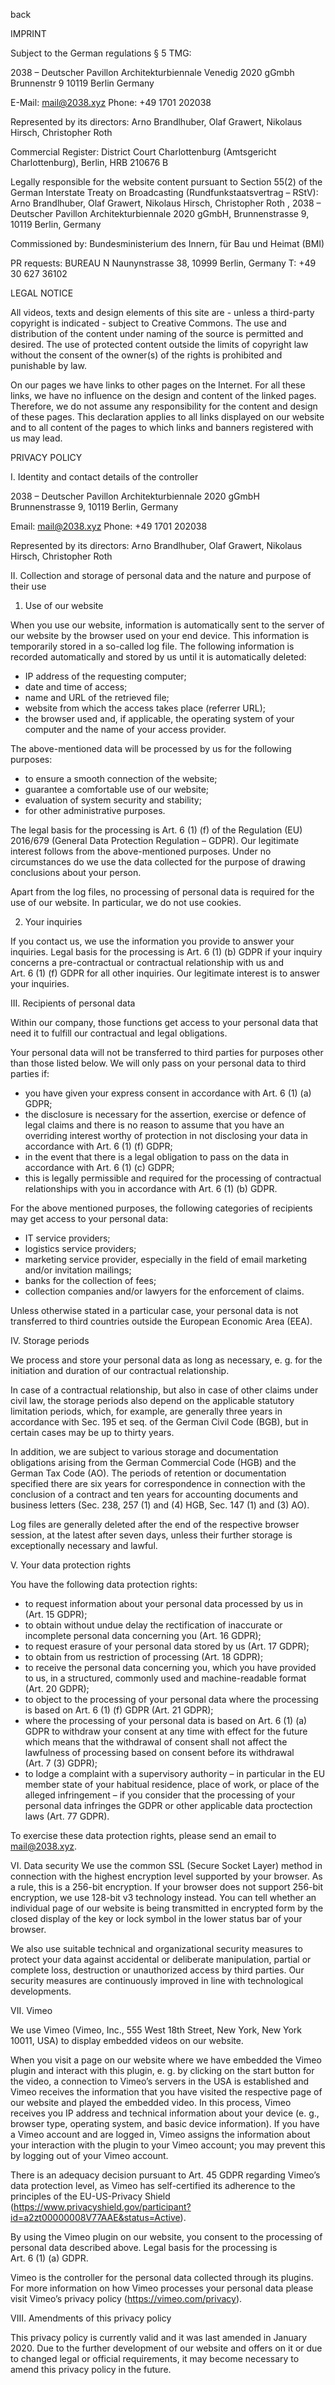 <Spacer />
<ScrollTop />
<p>
<Link to="/">back</Link>
</p>

<Document>
<Spacer />


IMPRINT

Subject to the German regulations § 5 TMG:

2038 – Deutscher Pavillon Architekturbiennale Venedig 2020 gGmbh
Brunnenstr 9
10119 Berlin
Germany

E-Mail: mail@2038.xyz
Phone: +49 1701 202038

Represented by its directors: Arno Brandlhuber, Olaf Grawert, Nikolaus Hirsch, Christopher Roth

Commercial Register: District Court Charlottenburg (Amtsgericht Charlottenburg), Berlin, HRB 210676 B

Legally responsible for the website content pursuant to Section 55(2) of the German Interstate Treaty on Broadcasting (Rundfunkstaatsvertrag – RStV): Arno Brandlhuber, Olaf Grawert, Nikolaus Hirsch, Christopher Roth , 2038 – Deutscher Pavillon Architekturbiennale 2020 gGmbH, Brunnenstrasse 9, 10119 Berlin, Germany

Commissioned by: 
Bundesministerium des Innern, für Bau und Heimat (BMI) 

PR requests: 
BUREAU N
Naunynstrasse 38, 10999 Berlin, Germany
T: +49 30 627 36102

LEGAL NOTICE

All videos, texts and design elements of this site are - unless a third-party copyright is indicated - subject to Creative Commons. The use and distribution of the content under naming of the source is permitted and desired. The use of protected content outside the limits of copyright law without the consent of the owner(s) of the rights is prohibited and punishable by law.

On our pages we have links to other pages on the Internet. For all these links, we have no influence on the design and content of the linked pages. Therefore, we do not assume any responsibility for the content and design of these pages. This declaration applies to all links displayed on our website and to all content of the pages to which links and banners registered with us may lead. 

PRIVACY POLICY

I. Identity and contact details of the controller

2038 – Deutscher Pavillon Architekturbiennale 2020 gGmbH
Brunnenstrasse 9, 10119 Berlin, Germany

Email: mail@2038.xyz 
Phone: +49 1701 202038

Represented by its directors: Arno Brandlhuber, Olaf Grawert, Nikolaus Hirsch, Christopher Roth

II. Collection and storage of personal data and the nature and purpose of their use 

1) Use of our website

When you use our website, information is automatically sent to the server of our website by the browser used on your end device. This information is temporarily stored in a so-called log file. The following information is recorded automatically and stored by us until it is automatically deleted: 

- IP address of the requesting computer;
- date and time of access;
- name and URL of the retrieved file;
- website from which the access takes place (referrer URL);
- the browser used and, if applicable, the operating system of your computer and the name of your access provider. 

The above-mentioned data will be processed by us for the following purposes: 

- to ensure a smooth connection of the website;
- guarantee a comfortable use of our website;
- evaluation of system security and stability; 
- for other administrative purposes. 

The legal basis for the processing is Art. 6 (1) (f) of the Regulation (EU) 2016/679 (General Data Protection Regulation – GDPR). Our legitimate interest follows from the above-mentioned purposes. Under no circumstances do we use the data collected for the purpose of drawing conclusions about your person. 

Apart from the log files, no processing of personal data is required for the use of our website. In particular, we do not use cookies. 

2) Your inquiries 

If you contact us, we use the information you provide to answer your inquiries. Legal basis for the processing is Art. 6 (1) (b) GDPR if your inquiry concerns a pre-contractual or contractual relationship with us and Art. 6 (1) (f) GDPR for all other inquiries. Our legitimate interest is to answer your inquiries. 

III. Recipients of personal data

Within our company, those functions get access to your personal data that need it to fulfill our contractual and legal obligations. 

Your personal data will not be transferred to third parties for purposes other than those listed below. We will only pass on your personal data to third parties if: 

- you have given your express consent in accordance with Art. 6 (1) (a) GDPR;
- the disclosure is necessary for the assertion, exercise or defence of legal claims and there is no reason to assume that you have an overriding interest worthy of protection in not disclosing your data in accordance with Art. 6 (1) (f) GDPR;
- in the event that there is a legal obligation to pass on the data in accordance with Art. 6 (1) (c) GDPR; 
- this is legally permissible and required for the processing of contractual relationships with you in accordance with Art. 6 (1) (b) GDPR. 

For the above mentioned purposes, the following categories of recipients may get access to your personal data: 

- IT service providers;
- logistics service providers;
- marketing service provider, especially in the field of email marketing and/or invitation mailings; 
- banks for the collection of fees;
- collection companies and/or lawyers for the enforcement of claims. 

Unless otherwise stated in a particular case, your personal data is not transferred to third countries outside the European Economic Area (EEA).

IV. Storage periods

We process and store your personal data as long as necessary, e. g. for the initiation and duration of our contractual relationship. 

In case of a contractual relationship, but also in case of other claims under civil law, the storage periods also depend on the applicable statutory limitation periods, which, for example, are generally three years in accordance with Sec. 195 et seq. of the German Civil Code (BGB), but in certain cases may be up to thirty years.

In addition, we are subject to various storage and documentation obligations arising from the German Commercial Code (HGB) and the German Tax Code (AO). The periods of retention or documentation specified there are six years for correspondence in connection with the conclusion of a contract and ten years for accounting documents and business letters (Sec. 238, 257 (1) and (4) HGB, Sec. 147 (1) and (3) AO). 

Log files are generally deleted after the end of the respective browser session, at the latest after seven days, unless their further storage is exceptionally necessary and lawful. 

V. Your data protection rights

You have the following data protection rights: 

- to request information about your personal data processed by us in (Art. 15 GDPR); 
- to obtain without undue delay the rectification of inaccurate or incomplete personal data concerning you (Art. 16 GDPR); 
- to request erasure of your personal data stored by us (Art. 17 GDPR); 
- to obtain from us restriction of processing (Art. 18 GDPR); 
- to receive the personal data concerning you, which you have provided to us, in a structured, commonly used and machine-readable format (Art. 20 GDPR); 
- to object to the processing of your personal data where the processing is based on Art. 6 (1) (f) GDPR (Art. 21 GDPR); 
- where the processing of your personal data is based on Art. 6 (1) (a) GDPR to withdraw your consent at any time with effect for the future which means that the withdrawal of consent shall not affect the lawfulness of processing based on consent before its withdrawal (Art. 7 (3) GDPR);
- to lodge a complaint with a supervisory authority – in particular in the EU member state of your habitual residence, place of work, or place of the alleged infringement – if you consider that the processing of your personal data infringes the GDPR or other applicable data proctection laws (Art. 77 GDPR).

To exercise these data protection rights, please send an email to mail@2038.xyz. 

VI. Data security 
We use the common SSL (Secure Socket Layer) method in connection with the highest encryption level supported by your browser. As a rule, this is a 256-bit encryption. If your browser does not support 256-bit encryption, we use 128-bit v3 technology instead. You can tell whether an individual page of our website is being transmitted in encrypted form by the closed display of the key or lock symbol in the lower status bar of your browser. 

We also use suitable technical and organizational security measures to protect your data against accidental or deliberate manipulation, partial or complete loss, destruction or unauthorized access by third parties. Our security measures are continuously improved in line with technological developments. 

VII. Vimeo

We use Vimeo (Vimeo, Inc., 555 West 18th Street, New York, New York 10011, USA) to display embedded videos on our website. 

When you visit a page on our website where we have embedded the Vimeo plugin and interact with this plugin, e. g. by clicking on the start button for the video, a connection to Vimeo’s servers in the USA is established and Vimeo receives the information that you have visited the respective page of our website and played the embedded video. In this process, Vimeo receives you IP address and technical information about your device (e. g., browser type, operating system, and basic device information). If you have a Vimeo account and are logged in, Vimeo assigns the information about your interaction with the plugin to your Vimeo account; you may prevent this by logging out of your Vimeo account. 

There is an adequacy decision pursuant to Art. 45 GDPR regarding Vimeo’s data protection level, as Vimeo has self-certified its adherence to the principles of the EU-US-Privacy Shield (https://www.privacyshield.gov/participant?id=a2zt00000008V77AAE&status=Active). 

By using the Vimeo plugin on our website, you consent to the processing of personal data described above. Legal basis for the processing is Art. 6 (1) (a) GDPR. 

Vimeo is the controller for the personal data collected through its plugins. For more information on how Vimeo processes your personal data please visit Vimeo’s privacy policy (https://vimeo.com/privacy). 

VIII. Amendments of this privacy policy

This privacy policy is currently valid and it was last amended in January 2020. Due to the further development of our website and offers on it or due to changed legal or official requirements, it may become necessary to amend this privacy policy in the future. 

</Document>
<LargeSpacer />